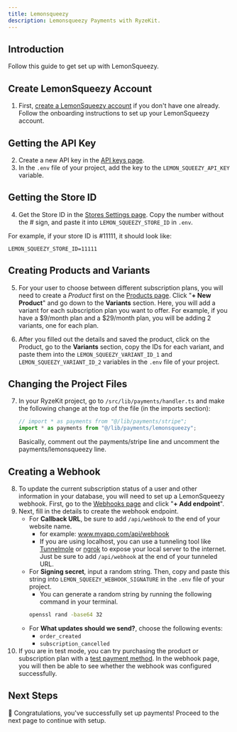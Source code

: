 ```yaml
---
title: Lemonsqueezy
description: Lemonsqueezy Payments with RyzeKit.
---
```


## Introduction

Follow this guide to get set up with LemonSqueezy.

## Create LemonSqueezy Account

1. First, [create a LemonSqueezy account](https://app.lemonsqueezy.com/register) if you don't have one already. Follow the onboarding instructions to set up your LemonSqueezy account.

## Getting the API Key

2. Create a new API key in the [API keys page](https://app.lemonsqueezy.com/settings/api).
3. In the `.env` file of your project, add the key to the `LEMON_SQUEEZY_API_KEY` variable.

## Getting the Store ID

4. Get the Store ID in the [Stores Settings page](https://app.lemonsqueezy.com/settings/stores). Copy the number without the # sign, and paste it into `LEMON_SQUEEZY_STORE_ID` in `.env`.

For example, if your store ID is #11111, it should look like:

```env filename=".env" copy
LEMON_SQUEEZY_STORE_ID=11111
```

## Creating Products and Variants

5. For your user to choose between different subscription plans, you will need to create a *Product* first on the [Products page](https://app.lemonsqueezy.com/products). Click "**+ New Product**" and go down to the **Variants** section. Here, you will add a variant for each subscription plan you want to offer. For example, if you have a $9/month plan and a $29/month plan, you will be adding 2 variants, one for each plan.

6. After you filled out the details and saved the product, click on the Product, go to the **Variants** section, copy the IDs for each variant, and paste them into the `LEMON_SQUEEZY_VARIANT_ID_1` and `LEMON_SQUEEZY_VARIANT_ID_2` variables in the `.env` file of your project.

## Changing the Project Files

7. In your RyzeKit project, go to `/src/lib/payments/handler.ts` and make the following change at the top of the file (in the imports section):
    ```typescript filename="/src/lib/payments/handler.ts" copy
    // import * as payments from "@/lib/payments/stripe";
    import * as payments from "@/lib/payments/lemonsqueezy";
    ```
    Basically, comment out the payments/stripe line and uncomment the payments/lemonsqueezy line.

## Creating a Webhook

8. To update the current subscription status of a user and other information in your database, you will need to set up a LemonSqueezy webhook. First, go to the [Webhooks page](https://app.lemonsqueezy.com/settings/webhooks) and click "**+ Add endpoint**".
9. Next, fill in the details to create the webhook endpoint.
    * For **Callback URL**, be sure to add `/api/webhook` to the end of your website name.
        * for example: www.myapp.com/api/webhook
        * If you are using localhost, you can use a tunneling tool like [Tunnelmole](https://github.com/robbie-cahill/tunnelmole-client) or [ngrok](https://ngrok.com/) to expose your local server to the internet. Just be sure to add `/api/webhook` at the end of your tunneled URL.
    * For **Signing secret**, input a random string. Then, copy and paste this string into `LEMON_SQUEEZY_WEBHOOK_SIGNATURE` in the `.env` file of your project.
        * You can generate a random string by running the following command in your terminal.
        ```bash copy
        openssl rand -base64 32
        ```
    * For **What updates should we send?**, choose the following events:
        * `order_created`
        * `subscription_cancelled`
10. If you are in test mode, you can try purchasing the product or subscription plan with a [test payment method](https://docs.lemonsqueezy.com/guides/developer-guide/testing-going-live). In the webhook page, you will then be able to see whether the webhook was configured successfully.

## Next Steps

🚀 Congratulations, you've successfully set up payments! Proceed to the next page to continue with setup.